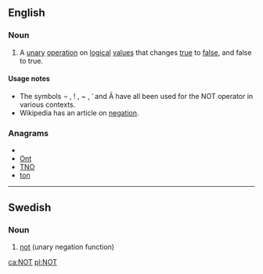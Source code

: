 {{also|not|nöt|nøt|nót|nốt|Not}}
==English==

===Noun===
{{en-noun}}

# {{mathematics}} {{logic}} A [[unary]] [[operation]] on [[logical]] [[value]]s that changes [[true]] to [[false]], and false to true.

====Usage notes====
* The symbols ¬ , ! , ~ , ˈ and Ā have all been used for the NOT operator in various contexts.
* Wikipedia has an article on [http://en.wikipedia.org/wiki/Negation negation].

===Anagrams===
* {{alphagram|not}}
* [[Ont#English|Ont]]
* [[TNO#English|TNO]]
* [[ton#English|ton]]


----

==Swedish==

===Noun===
{{infl|sv|noun}}

# [[not]] (unary negation function)

{{tbot entry|Swedish|not|2007|November}}

[[ca:NOT]]
[[pl:NOT]]